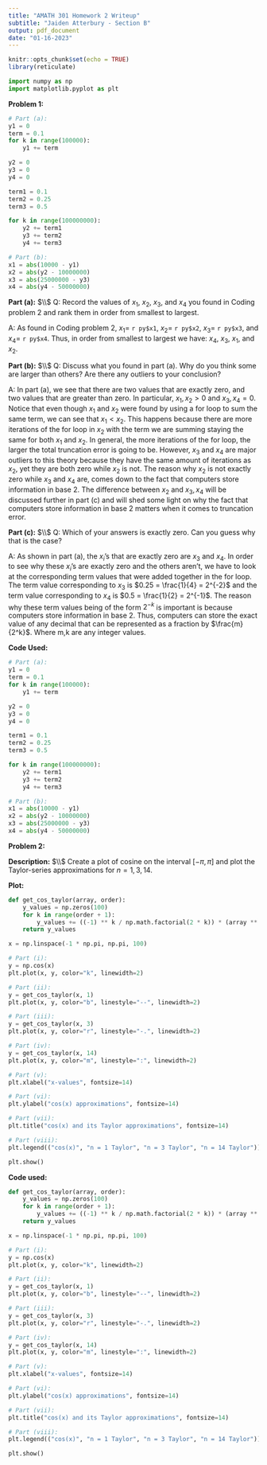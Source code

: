 ```yaml
---
title: "AMATH 301 Homework 2 Writeup"
subtitle: "Jaiden Atterbury - Section B"
output: pdf_document
date: "01-16-2023"
---
```


```r
knitr::opts_chunk$set(echo = TRUE)
library(reticulate)
```

```python
import numpy as np
import matplotlib.pyplot as plt
```

**Problem 1:**

```python
# Part (a):
y1 = 0
term = 0.1
for k in range(100000):
    y1 += term

y2 = 0
y3 = 0
y4 = 0

term1 = 0.1
term2 = 0.25
term3 = 0.5

for k in range(100000000):
    y2 += term1
    y3 += term2
    y4 += term3

# Part (b):
x1 = abs(10000 - y1)
x2 = abs(y2 - 10000000)
x3 = abs(25000000 - y3)
x4 = abs(y4 - 50000000)
```

**Part (a):** $\\$
Q: Record the values of $x_1$, $x_2$, $x_3$, and $x_4$ you found in Coding
problem 2 and rank them in order from smallest to largest.

A: As found in Coding problem 2, $x_1 =$ `r py$x1`, $x_2 =$ `r py$x2`,
$x_3 =$ `r py$x3`, and $x_4 =$ `r py$x4`. Thus, in order from smallest to
largest we have: $x_4$, $x_3$, $x_1$, and $x_2$.

**Part (b):** $\\$
Q: Discuss what you found in part (a). Why do you think some are larger than
others? Are there any outliers to your conclusion?

A: In part (a), we see that there are two values that are exactly zero, and two
values that are greater than zero. In particular, $x_1, x_2 > 0$ and
$x_3, x_4 = 0$. Notice that even though $x_1$ and $x_2$ were found by using a
for loop to sum the same term, we can see that $x_1 < x_2$. This happens because
there are more iterations of the for loop in $x_2$ with the term we are summing
staying the same for both $x_1$ and $x_2$. In general, the more iterations of
the for loop, the larger the total truncation error is going to be. However,
$x_3$ and $x_4$ are major outliers to this theory because they have the same
amount of iterations as $x_2$, yet they are both zero while $x_2$ is not.
The reason why $x_2$ is not exactly zero while $x_3$ and $x_4$ are, comes down
to the fact that computers store information in base 2. The difference between
$x_2$ and $x_3, x_4$ will be discussed further in part (c) and will shed some
light on why the fact that computers store information in base 2 matters when it
comes to truncation error.

**Part (c):** $\\$
Q: Which of your answers is exactly zero. Can you guess why that is the case?

A: As shown in part (a), the $x_i$'s that are exactly zero are $x_3$ and $x_4$.
In order to see why these $x_i$'s are exactly zero and the others aren't, we 
have to look at the corresponding term values that were added together in the
for loop. The term value corresponding to $x_3$ is $0.25 = \frac{1}{4} = 2^{-2}$
and the term value corresponding to $x_4$ is $0.5 = \frac{1}{2} = 2^{-1}$. The 
reason why these term values being of the form $2^{-k}$ is important is because
computers store information in base 2. Thus, computers can store the exact value
of any decimal that can be represented as a fraction by $\frac{m}{2^k}$. Where
m,k are any integer values.

**Code Used:**
```python
# Part (a):
y1 = 0
term = 0.1
for k in range(100000):
    y1 += term

y2 = 0
y3 = 0
y4 = 0

term1 = 0.1
term2 = 0.25
term3 = 0.5

for k in range(100000000):
    y2 += term1
    y3 += term2
    y4 += term3

# Part (b):
x1 = abs(10000 - y1)
x2 = abs(y2 - 10000000)
x3 = abs(25000000 - y3)
x4 = abs(y4 - 50000000)
```

**Problem 2:**

**Description:** $\\$
Create a plot of cosine on the interval $[-\pi, \pi]$ and plot the Taylor-series
approximations for $n = 1,3,14$.

**Plot:**

```python
def get_cos_taylor(array, order):
    y_values = np.zeros(100)
    for k in range(order + 1):
        y_values += ((-1) ** k / np.math.factorial(2 * k)) * (array ** (2 * k))
    return y_values

x = np.linspace(-1 * np.pi, np.pi, 100)

# Part (i):
y = np.cos(x)
plt.plot(x, y, color="k", linewidth=2)

# Part (ii):
y = get_cos_taylor(x, 1)
plt.plot(x, y, color="b", linestyle="--", linewidth=2)

# Part (iii):
y = get_cos_taylor(x, 3)
plt.plot(x, y, color="r", linestyle="-.", linewidth=2)

# Part (iv):
y = get_cos_taylor(x, 14)
plt.plot(x, y, color="m", linestyle=":", linewidth=2)

# Part (v):
plt.xlabel("x-values", fontsize=14)

# Part (vi):
plt.ylabel("cos(x) approximations", fontsize=14)

# Part (vii):
plt.title("cos(x) and its Taylor approximations", fontsize=14)

# Part (viii):
plt.legend(("cos(x)", "n = 1 Taylor", "n = 3 Taylor", "n = 14 Taylor"))

plt.show()

```

**Code used:**
```python
def get_cos_taylor(array, order):
    y_values = np.zeros(100)
    for k in range(order + 1):
        y_values += ((-1) ** k / np.math.factorial(2 * k)) * (array ** (2 * k))
    return y_values

x = np.linspace(-1 * np.pi, np.pi, 100)

# Part (i):
y = np.cos(x)
plt.plot(x, y, color="k", linewidth=2)

# Part (ii):
y = get_cos_taylor(x, 1)
plt.plot(x, y, color="b", linestyle="--", linewidth=2)

# Part (iii):
y = get_cos_taylor(x, 3)
plt.plot(x, y, color="r", linestyle="-.", linewidth=2)

# Part (iv):
y = get_cos_taylor(x, 14)
plt.plot(x, y, color="m", linestyle=":", linewidth=2)

# Part (v):
plt.xlabel("x-values", fontsize=14)

# Part (vi):
plt.ylabel("cos(x) approximations", fontsize=14)

# Part (vii):
plt.title("cos(x) and its Taylor approximations", fontsize=14)

# Part (viii):
plt.legend(("cos(x)", "n = 1 Taylor", "n = 3 Taylor", "n = 14 Taylor"))

plt.show()

```
